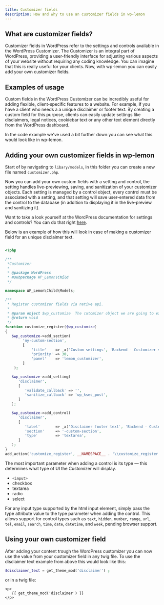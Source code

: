 ```yaml
---
title: Customizer fields
description: How and why to use an customizer fields in wp-lemon
---
```


## What are customizer fields?
Customizer fields in WordPress refer to the settings and controls available in the WordPress Customizer.
The Customizer is an integral part of WordPress, providing a user-friendly interface for adjusting various 
aspects of your website without requiring any coding knowledge. 
You can imagine that this is really useful for your clients. 
Now, with wp-lemon you can easily add your own customizer fields.

## Examples of usage
Custom fields in the WordPress Customizer can be incredibly useful for adding flexible, client-specific features to a website. For example, 
if you have a client who needs a a unique disclaimer or footer text. By creating a custom field for this purpose, 
clients can easily update settings like disclaimers, legal notices, cookiebar text or any other text element directly from the WordPress dashboard.

In the code example we've used a bit further down you can see what this would look like in wp-lemon.

## Adding your own customizer fields in wp-lemon
Start of by navigating to `libary/models`, in this folder you can create a new file named `customizer.php`.

Now you can add your own custom fields with a setting and control, the setting handles live-previewing, saving, and sanitization of your customizer objects. 
Each setting is managed by a control object, every control must be associated with a setting, 
and that setting will save user-entered data from the control to the database (in addition to displaying it in the live-preview and sanitizing it). 

Want to take a look yourself at the WordPress documentation for settings and controls? You can do that 
right [here](https://developer.wordpress.org/themes/customize-api/customizer-objects/#settings).

Below is an example of how this will look in case of making a customizer field for an unique disclaimer text.

``` php

<?php

/**
 *Customizer
 *
 * @package WordPress
 * @subpackage WP_Lemon\Child
 */

namespace WP_Lemon\Child\Models;

/**
 * Register customizer fields via native api.
 *
 * @param object $wp_customize  The cutomizer object we are going to extend.
 * @return void
 */
function customize_register($wp_customize)
{
   $wp_customize->add_section(
		'my-custom-section',
		[
			'title'    => _x('Custom settings', 'Backend - Customizer section title', 'wp-lemon-child'),
			'priority' => 30,
			'panel'    => 'lemon_customizer',
		]
	);

   $wp_customize->add_setting(
      'disclaimer',
      [
         'validate_callback' => '',
         'sanitize_callback' => 'wp_kses_post',
      ]
   );

   $wp_customize->add_control(
      'disclaimer',
      [
         'label'       => _x('Disclaimer footer text', 'Backend - Customizer field label', 'wp-lemon-child'),
         'section'     => '-custom-section',
         'type'        => 'textarea',
      ]
   );
}
add_action('customize_register', __NAMESPACE__ . '\\customize_register');
```

The most important parameter when adding a control is its type — this determines what type of UI the Customizer will display.

- `<input>`
- checkbox
- textarea
- radio
- select

For any input type supported by the html input element, simply pass the type attribute value to the type parameter when adding the control. 
This allows support for control types such as `text`, `hidden`, `number`, `range`, `url`, `tel`, `email`, `search`, `time`, `date`, `datetime`, and `week`, pending browser support.

## Using your own customizer field
After adding your content trough the WordPress customizer you can now use the value from your customizer field in any twig file. 
To use the disclaimer text example from above this would look like this:

```php 
$disclaimer_text = get_theme_mod('disclaimer') ;
```

or in a twig file:

```twig 
<p>
   {{ get_theme_mod('disclaimer') }}
</p>
```
